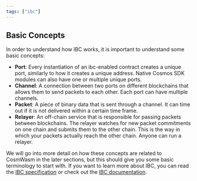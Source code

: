 ```yaml
---
tags: ["ibc"]
---
```


## Basic Concepts

In order to understand how IBC works, it is important to understand some basic concepts:

- **Port**: Every instantiation of an ibc-enabled contract creates a unique port, similarly to how
  it creates a unique address. Native Cosmos SDK modules can also have one or multiple unique ports.
- **Channel**: A connection between two ports on different blockchains that allows them to send
  packets to each other. Each port can have multiple channels.
- **Packet**: A piece of binary data that is sent through a channel. It can time out if it is not
  delivered within a certain time frame.
- **Relayer**: An off-chain service that is responsible for passing packets between blockchains. The
  relayer watches for new packet commitments on one chain and submits them to the other chain. This
  is the way in which your packets actually reach the other chain. Anyone can run a relayer.

We will go into more detail on how these concepts are related to CosmWasm in the later sections, but
this should give you some basic terminology to start with. If you want to learn more about IBC, you
can read the [IBC specification] or check out the [IBC documentation].

[IBC specification]: https://github.com/cosmos/ibc
[IBC documentation]: https://ibc.cosmos.network/main
